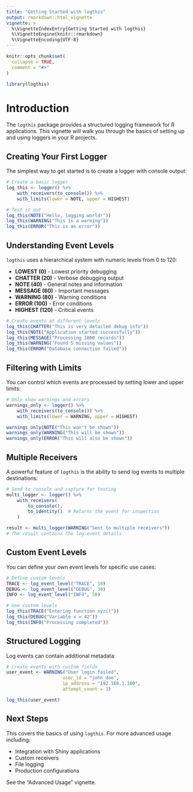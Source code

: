 ```yaml
---
title: "Getting Started with logthis"
output: rmarkdown::html_vignette
vignette: >
  %\VignetteIndexEntry{Getting Started with logthis}
  %\VignetteEngine{knitr::rmarkdown}
  %\VignetteEncoding{UTF-8}
---
```


```r
knitr::opts_chunk$set(
  collapse = TRUE,
  comment = "#>"
)
```

```r
library(logthis)
```

# Introduction

The `logthis` package provides a structured logging framework for R applications. This vignette will walk you through the basics of setting up and using loggers in your R projects.

## Creating Your First Logger

The simplest way to get started is to create a logger with console output:

```r
# Create a basic logger
log_this <- logger() %>%
    with_receivers(to_console()) %>%
    with_limits(lower = NOTE, upper = HIGHEST)

# Test it out
log_this(NOTE("Hello, logging world!"))
log_this(WARNING("This is a warning"))
log_this(ERROR("This is an error"))
```

## Understanding Event Levels

`logthis` uses a hierarchical system with numeric levels from 0 to 120:

- **LOWEST (0)** - Lowest priority debugging
- **CHATTER (20)** - Verbose debugging output
- **NOTE (40)** - General notes and information
- **MESSAGE (60)** - Important messages
- **WARNING (80)** - Warning conditions
- **ERROR (100)** - Error conditions
- **HIGHEST (120)** - Critical events

```r
# Create events at different levels
log_this(CHATTER("This is very detailed debug info"))
log_this(NOTE("Application started successfully"))
log_this(MESSAGE("Processing 1000 records"))
log_this(WARNING("Found 5 missing values"))
log_this(ERROR("Database connection failed"))
```

## Filtering with Limits

You can control which events are processed by setting lower and upper limits:

```r
# Only show warnings and errors
warnings_only <- logger() %>%
    with_receivers(to_console()) %>%
    with_limits(lower = WARNING, upper = HIGHEST)

warnings_only(NOTE("This won't be shown"))
warnings_only(WARNING("This will be shown"))
warnings_only(ERROR("This will also be shown"))
```

## Multiple Receivers

A powerful feature of `logthis` is the ability to send log events to multiple destinations:

```r
# Send to console and capture for testing
multi_logger <- logger() %>%
    with_receivers(
        to_console(),
        to_identity()  # Returns the event for inspection
    )

result <- multi_logger(WARNING("Sent to multiple receivers"))
# The result contains the log event details
```

## Custom Event Levels

You can define your own event levels for specific use cases:

```r
# Define custom levels
TRACE <- log_event_level("TRACE", 10)
DEBUG <- log_event_level("DEBUG", 30)
INFO <- log_event_level("INFO", 50)

# Use custom levels
log_this(TRACE("Entering function xyz()"))
log_this(DEBUG("Variable x = 42"))  
log_this(INFO("Processing completed"))
```

## Structured Logging

Log events can contain additional metadata:

```r
# Create events with custom fields
user_event <- WARNING("User login failed", 
                     user_id = "john_doe",
                     ip_address = "192.168.1.100",
                     attempt_count = 3)

log_this(user_event)
```

## Next Steps

This covers the basics of using `logthis`. For more advanced usage including:

- Integration with Shiny applications
- Custom receivers
- File logging
- Production configurations

See the "Advanced Usage" vignette.